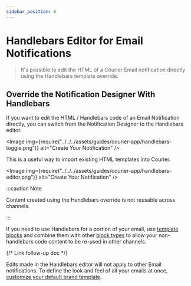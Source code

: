 ```yaml
---
sidebar_position: 6
---
```



# Handlebars Editor for Email Notifications

> It's possible to edit the HTML of a Courier Email notification directly using the Handlebars template override.

## Override the Notification Designer With Handlebars

If you want to edit the HTML / Handlebars code of an Email Notification directly, you can switch from the Notification Designer to the Handlebars editor.

<Image
  img={require("../../../assets/guides/courier-app/handlebars-toggle.png")}
  alt="Create Your Notification"
/>

This is a useful way to import existing HTML templates into Courier.

<Image
  img={require("../../../assets/guides/courier-app/handlebars-editor.png")}
  alt="Create Your Notification"
/>

:::caution Note

Content created using the Handlebars override is not reusable across channels.

:::

If you need to use Handlebars for a portion of your email, use [template blocks](../content-blocks/template-blocks.mdx) and combine them with other [block types](notification-designer-overview.mdx#reusable-drag-and-drop-content) to allow your non-handlebars code content to be re-used in other channels.

{/* Link follow-up doc */}

Edits made in the Handlebars editor will not apply to other Email notifications. To define the look and feel of all your emails at once, [customize your default brand template](../../brands/brands-in-email-notifications/#customize-your-brands).
